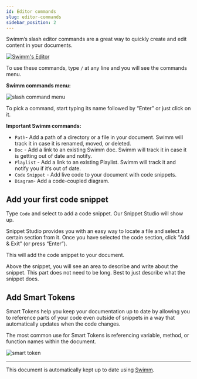 ```yaml
---
id: Editor commands
slug: editor-commands
sidebar_position: 2
---
```



Swimm’s slash editor commands are a great way to quickly create and edit content in your documents.

[![Swimm's Editor](../../static/img/editor_commands.jpg)](https://youtu.be/RVo1YPqElJg)

To use these commands, type `/` at any line and you will see the commands menu.

**Swimm commands menu:**

![slash command menu](../../static/img/slash-command-menu.png)

To pick a command, start typing its name followed by “Enter” or just click on it.

**Important Swimm commands:**

- `Path`\- Add a path of a directory or a file in your document. Swimm will track it in case it is renamed, moved, or deleted.
- `Doc` - Add a link to an existing Swimm doc. Swimm will track it in case it is getting out of date and notify.
- `Playlist` - Add a link to an existing Playlist. Swimm will track it and notify you if it’s out of date.
- `Code` `Snippet` - Add live code to your document with code snippets.
- `Diagram`\- Add a code-coupled diagram.

## Add your first code snippet

Type `Code` and select to add a code snippet. Our Snippet Studio will show up.

Snippet Studio provides you with an easy way to locate a file and select a certain section from it. Once you have selected the code section, click “Add & Exit” (or press “Enter”).

This will add the code snippet to your document.

Above the snippet, you will see an area to describe and write about the snippet. This part does not need to be long. Best to just describe what the snippet does.

## Add Smart Tokens

Smart Tokens help you keep your documentation up to date by allowing you to reference parts of your code even outside of snippets in a way that automatically updates when the code changes.

The most common use for Smart Tokens is referencing variable, method, or function names within the document.

<!-- vale Swimm.WordList = NO -->

![smart token](../../static/img/smart-token.png)

<!-- vale Swimm.WordList = YES -->

---

This document is automatically kept up to date using [Swimm](https://swimm.io).
